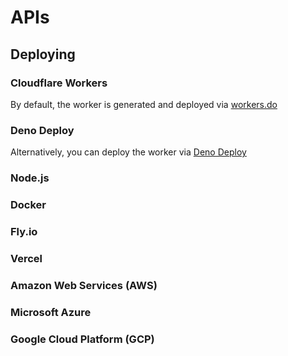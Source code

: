 # APIs

## Deploying

### Cloudflare Workers

By default, the worker is generated and deployed via [workers.do](https://workers.do)

### Deno Deploy

Alternatively, you can deploy the worker via [Deno Deploy](https://deno.com/deploy/docs/getting-started)

### Node.js

### Docker

### Fly.io

### Vercel

### Amazon Web Services (AWS)

### Microsoft Azure

### Google Cloud Platform (GCP)

